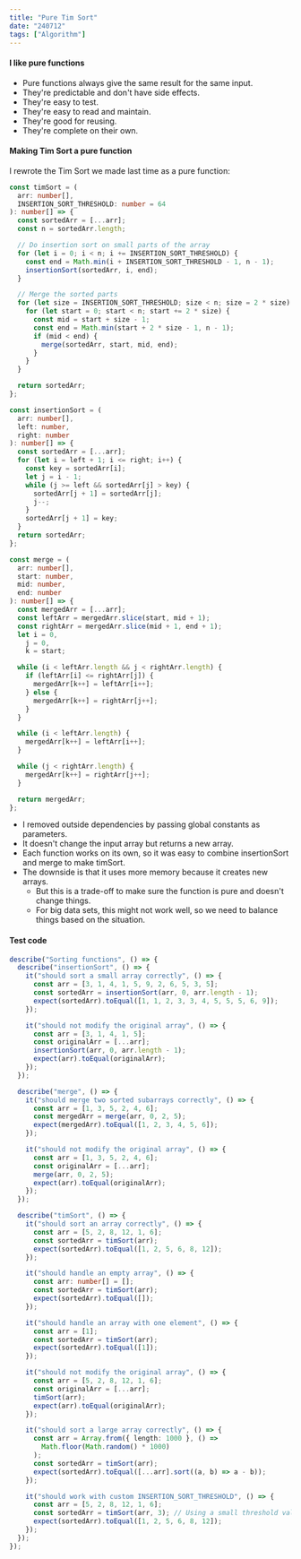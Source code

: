 ```yaml
---
title: "Pure Tim Sort"
date: "240712"
tags: ["Algorithm"]
---
```


#### I like pure functions

- Pure functions always give the same result for the same input.
- They're predictable and don't have side effects.
- They're easy to test.
- They're easy to read and maintain.
- They're good for reusing.
- They're complete on their own.

#### Making Tim Sort a pure function

I rewrote the Tim Sort we made last time as a pure function:

```ts
const timSort = (
  arr: number[],
  INSERTION_SORT_THRESHOLD: number = 64
): number[] => {
  const sortedArr = [...arr];
  const n = sortedArr.length;

  // Do insertion sort on small parts of the array
  for (let i = 0; i < n; i += INSERTION_SORT_THRESHOLD) {
    const end = Math.min(i + INSERTION_SORT_THRESHOLD - 1, n - 1);
    insertionSort(sortedArr, i, end);
  }

  // Merge the sorted parts
  for (let size = INSERTION_SORT_THRESHOLD; size < n; size = 2 * size) {
    for (let start = 0; start < n; start += 2 * size) {
      const mid = start + size - 1;
      const end = Math.min(start + 2 * size - 1, n - 1);
      if (mid < end) {
        merge(sortedArr, start, mid, end);
      }
    }
  }

  return sortedArr;
};

const insertionSort = (
  arr: number[],
  left: number,
  right: number
): number[] => {
  const sortedArr = [...arr];
  for (let i = left + 1; i <= right; i++) {
    const key = sortedArr[i];
    let j = i - 1;
    while (j >= left && sortedArr[j] > key) {
      sortedArr[j + 1] = sortedArr[j];
      j--;
    }
    sortedArr[j + 1] = key;
  }
  return sortedArr;
};

const merge = (
  arr: number[],
  start: number,
  mid: number,
  end: number
): number[] => {
  const mergedArr = [...arr];
  const leftArr = mergedArr.slice(start, mid + 1);
  const rightArr = mergedArr.slice(mid + 1, end + 1);
  let i = 0,
    j = 0,
    k = start;

  while (i < leftArr.length && j < rightArr.length) {
    if (leftArr[i] <= rightArr[j]) {
      mergedArr[k++] = leftArr[i++];
    } else {
      mergedArr[k++] = rightArr[j++];
    }
  }

  while (i < leftArr.length) {
    mergedArr[k++] = leftArr[i++];
  }

  while (j < rightArr.length) {
    mergedArr[k++] = rightArr[j++];
  }

  return mergedArr;
};
```

- I removed outside dependencies by passing global constants as parameters.
- It doesn't change the input array but returns a new array.
- Each function works on its own, so it was easy to combine insertionSort and merge to make timSort.
- The downside is that it uses more memory because it creates new arrays.
  - But this is a trade-off to make sure the function is pure and doesn't change things.
  - For big data sets, this might not work well, so we need to balance things based on the situation.

#### Test code

```ts
describe("Sorting functions", () => {
  describe("insertionSort", () => {
    it("should sort a small array correctly", () => {
      const arr = [3, 1, 4, 1, 5, 9, 2, 6, 5, 3, 5];
      const sortedArr = insertionSort(arr, 0, arr.length - 1);
      expect(sortedArr).toEqual([1, 1, 2, 3, 3, 4, 5, 5, 5, 6, 9]);
    });

    it("should not modify the original array", () => {
      const arr = [3, 1, 4, 1, 5];
      const originalArr = [...arr];
      insertionSort(arr, 0, arr.length - 1);
      expect(arr).toEqual(originalArr);
    });
  });

  describe("merge", () => {
    it("should merge two sorted subarrays correctly", () => {
      const arr = [1, 3, 5, 2, 4, 6];
      const mergedArr = merge(arr, 0, 2, 5);
      expect(mergedArr).toEqual([1, 2, 3, 4, 5, 6]);
    });

    it("should not modify the original array", () => {
      const arr = [1, 3, 5, 2, 4, 6];
      const originalArr = [...arr];
      merge(arr, 0, 2, 5);
      expect(arr).toEqual(originalArr);
    });
  });

  describe("timSort", () => {
    it("should sort an array correctly", () => {
      const arr = [5, 2, 8, 12, 1, 6];
      const sortedArr = timSort(arr);
      expect(sortedArr).toEqual([1, 2, 5, 6, 8, 12]);
    });

    it("should handle an empty array", () => {
      const arr: number[] = [];
      const sortedArr = timSort(arr);
      expect(sortedArr).toEqual([]);
    });

    it("should handle an array with one element", () => {
      const arr = [1];
      const sortedArr = timSort(arr);
      expect(sortedArr).toEqual([1]);
    });

    it("should not modify the original array", () => {
      const arr = [5, 2, 8, 12, 1, 6];
      const originalArr = [...arr];
      timSort(arr);
      expect(arr).toEqual(originalArr);
    });

    it("should sort a large array correctly", () => {
      const arr = Array.from({ length: 1000 }, () =>
        Math.floor(Math.random() * 1000)
      );
      const sortedArr = timSort(arr);
      expect(sortedArr).toEqual([...arr].sort((a, b) => a - b));
    });

    it("should work with custom INSERTION_SORT_THRESHOLD", () => {
      const arr = [5, 2, 8, 12, 1, 6];
      const sortedArr = timSort(arr, 3); // Using a small threshold value
      expect(sortedArr).toEqual([1, 2, 5, 6, 8, 12]);
    });
  });
});
```
